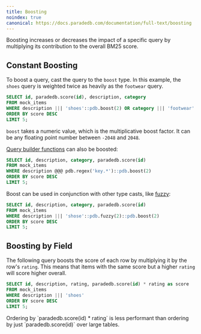 ```yaml
---
title: Boosting
noindex: true
canonical: https://docs.paradedb.com/documentation/full-text/boosting
---
```


Boosting increases or decreases the impact of a specific query by multiplying its contribution to the overall BM25 score.

## Constant Boosting

To boost a query, cast the query to the `boost` type. In this example, the `shoes` query is weighted twice as heavily as the `footwear` query.

```sql
SELECT id, paradedb.score(id), description, category
FROM mock_items
WHERE description ||| 'shoes'::pdb.boost(2) OR category ||| 'footwear'
ORDER BY score DESC
LIMIT 5;
```

`boost` takes a numeric value, which is the multiplicative boost factor. It can be any floating point number between `-2048` and `2048`.

[Query builder functions](/v2/query-builder/overview) can also be boosted:

```sql
SELECT id, description, category, paradedb.score(id)
FROM mock_items
WHERE description @@@ pdb.regex('key.*')::pdb.boost(2)
ORDER BY score DESC
LIMIT 5;
```

Boost can be used in conjunction with other type casts, like [fuzzy](/v2/full-text/fuzzy):

```sql
SELECT id, description, category, paradedb.score(id)
FROM mock_items
WHERE description ||| 'shose'::pdb.fuzzy(2)::pdb.boost(2)
ORDER BY score DESC
LIMIT 5;
```

## Boosting by Field

The following query boosts the score of each row by multiplying it by the row's `rating`. This means that items with
the same score but a higher `rating` will score higher overall.

```sql
SELECT id, description, rating, paradedb.score(id) * rating as score
FROM mock_items
WHERE description ||| 'shoes'
ORDER BY score DESC
LIMIT 5;
```

<Note>
  Ordering by `paradedb.score(id) * rating` is less performant than ordering by
  just `paradedb.score(id)` over large tables.
</Note>
